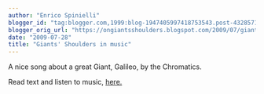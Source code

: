 ```yaml
---
author: "Enrico Spinielli"
blogger_id: "tag:blogger.com,1999:blog-1947405997418753543.post-4328571631056794641"
blogger_orig_url: "https://ongiantsshoulders.blogspot.com/2009/07/giants-shoulders-in-music.html"
date: "2009-07-28"
title: "Giants' Shoulders in music"
---
```


A nice song about a great Giant, Galileo, by the Chromatics.

Read text and listen to music, [here.](https://www.astrocappella.com/shoulders.shtml)